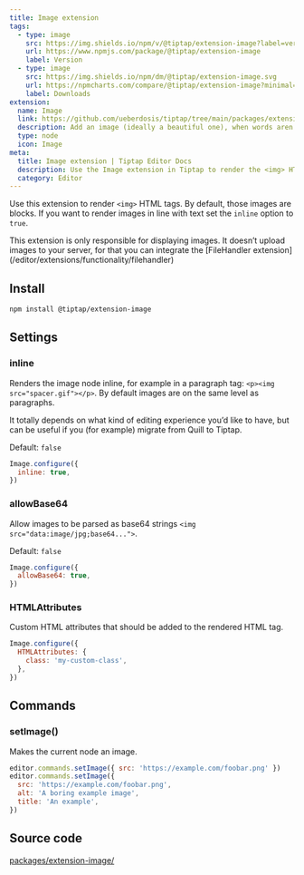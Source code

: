 ```yaml
---
title: Image extension
tags:
  - type: image
    src: https://img.shields.io/npm/v/@tiptap/extension-image?label=version
    url: https://www.npmjs.com/package/@tiptap/extension-image
    label: Version
  - type: image
    src: https://img.shields.io/npm/dm/@tiptap/extension-image.svg
    url: https://npmcharts.com/compare/@tiptap/extension-image?minimal=true
    label: Downloads
extension:
  name: Image
  link: https://github.com/ueberdosis/tiptap/tree/main/packages/extension-image
  description: Add an image (ideally a beautiful one), when words aren’t enough.
  type: node
  icon: Image
meta:
  title: Image extension | Tiptap Editor Docs
  description: Use the Image extension in Tiptap to render the <img> HTML tag for adding images to your documents. Learn more in our docs!
  category: Editor
---
```



Use this extension to render `<img>` HTML tags. By default, those images are blocks. If you want to render images in line with text set the `inline` option to `true`.

<Callout title="No Server Functionality" variant="info">
  This extension is only responsible for displaying images. It doesn’t upload images to your server,
  for that you can integrate the [FileHandler
  extension](/editor/extensions/functionality/filehandler)
</Callout>

<CodeDemo path="/Nodes/Image" />

## Install

```bash
npm install @tiptap/extension-image
```

## Settings

### inline

Renders the image node inline, for example in a paragraph tag: `<p><img src="spacer.gif"></p>`. By default images are on the same level as paragraphs.

It totally depends on what kind of editing experience you’d like to have, but can be useful if you (for example) migrate from Quill to Tiptap.

Default: `false`

```js
Image.configure({
  inline: true,
})
```

### allowBase64

Allow images to be parsed as base64 strings `<img src="data:image/jpg;base64...">`.

Default: `false`

```js
Image.configure({
  allowBase64: true,
})
```

### HTMLAttributes

Custom HTML attributes that should be added to the rendered HTML tag.

```js
Image.configure({
  HTMLAttributes: {
    class: 'my-custom-class',
  },
})
```

## Commands

### setImage()

Makes the current node an image.

```js
editor.commands.setImage({ src: 'https://example.com/foobar.png' })
editor.commands.setImage({
  src: 'https://example.com/foobar.png',
  alt: 'A boring example image',
  title: 'An example',
})
```

## Source code

[packages/extension-image/](https://github.com/ueberdosis/tiptap/blob/main/packages/extension-image/)
